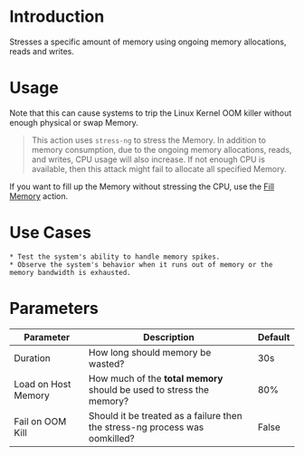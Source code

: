 # Introduction

Stresses a specific amount of memory using ongoing memory allocations, reads and writes.

# Usage

Note that this can cause systems to trip the Linux Kernel OOM killer without enough physical or swap Memory.

> This action uses `stress-ng` to stress the Memory. In addition to memory consumption, due to the ongoing memory allocations, reads, and writes, CPU usage will also increase.
> If not enough CPU is available, then this attack might fail to allocate all specified Memory.

If you want to fill up the Memory without stressing the CPU, use the [Fill Memory](/action/com.steadybit.extension_host.fill_mem) action.

# Use Cases

    * Test the system's ability to handle memory spikes.
    * Observe the system's behavior when it runs out of memory or the memory bandwidth is exhausted.

# Parameters

| Parameter           | Description                                                                 | Default |
|---------------------|-----------------------------------------------------------------------------|---------|
| Duration            | How long should memory be wasted?                                           | 30s     |
| Load on Host Memory | How much of the **total memory** should be used to stress the memory?       | 80%     |
| Fail on OOM Kill    | Should it be treated as a failure then the stress-ng process was oomkilled? | False   |
